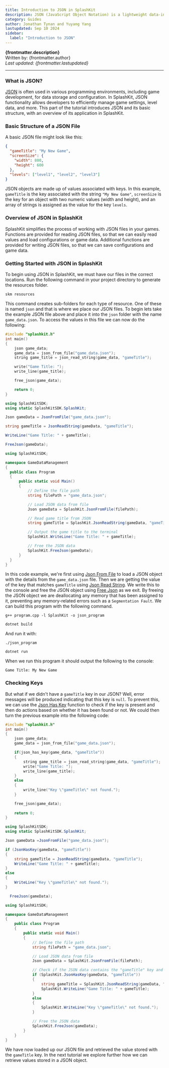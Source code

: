 ```yaml
---
title: Introduction to JSON in SplashKit
description: JSON (JavaScript Object Notation) is a lightweight data-interchange format. It is easy for humans to read and write, and for machines to parse and generate.
category: Guides
author: Jonathan Tynan and Yuyang Yang
lastupdated: Sep 10 2024
sidebar:
  label: "Introduction to JSON"
---
```



**{frontmatter.description}**  
Written by: {frontmatter.author}  
_Last updated: {frontmatter.lastupdated}_

---

### What is JSON?

[JSON](/api/json/) is often used in various programming environments, including game development, for data storage and configuration. In SplashKit, JSON functionality allows developers to efficiently manage game settings, level data, and more. This part of the tutorial introduces JSON and its basic structure, with an overview of its application in SplashKit.

### Basic Structure of a JSON File

A basic JSON file might look like this:

```json
{
  "gameTitle": "My New Game",
  "screenSize": {
    "width": 800,
    "height": 600
  },
  "levels": ["level1", "level2", "level3"]
}
```

JSON objects are made up of values associated with keys. In this example, `gameTitle` is the key associated with the string `"My New Game"`, `screenSize` is the key for an object with two numeric values (width and height), and an array of strings is assigned as the value for the key `levels`.

### Overview of JSON in SplashKit

SplashKit simplifies the process of working with JSON files in your games. Functions are provided for reading JSON files, so that we can easily read values and load configurations or game data. Additional functions are provided for writing JSON files, so that we can save configurations and game data.

### Getting Started with JSON in SplashKit

To begin using JSON in SplashKit, we must have our files in the correct locations. Run the following command in your project directory to generate the resources folder.

```shell
skm resources
```

This command creates sub-folders for each type of resource. One of these is named `json` and that is where we place our JSON files. To begin lets take the example JSON file above and place it into the `json` folder with the name `game_data.json`. To access the values in this file we can now do the following:

<Tabs syncKey="code-language">
<TabItem label="C++">

  ```cpp
  #include "splashkit.h"
  int main()
  {
      json game_data;
      game_data = json_from_file("game_data.json");
      string game_title = json_read_string(game_data, "gameTitle");

      write("Game Title: ");
      write_line(game_title);

      free_json(game_data);

      return 0;
  }
  ```

  </TabItem>
  
  <TabItem label="C#">

  <Tabs syncKey="csharp-style">
  <TabItem label="Top-level Statements">

  ```csharp
  using SplashKitSDK;
  using static SplashKitSDK.SplashKit;

  Json gameData = JsonFromFile("game_data.json");

  string gameTitle = JsonReadString(gameData, "gameTitle");

  WriteLine("Game Title: " + gameTitle);

  FreeJson(gameData);
  ```

  </TabItem>
  <TabItem label="Object-Oriented">

  ```csharp
using SplashKitSDK;

namespace GameDataManagement
{
    public class Program
    {
        public static void Main()
        {
            // Define the file path
            string filePath = "game_data.json";

            // Load JSON data from file
            Json gameData = SplashKit.JsonFromFile(filePath);

            // Read game title from JSON
            string gameTitle = SplashKit.JsonReadString(gameData, "gameTitle");

            // Output the game title to the terminal
            SplashKit.WriteLine("Game Title: " + gameTitle);

            // Free the JSON data
            SplashKit.FreeJson(gameData);
        }
    }
}

  ```
</TabItem>
</Tabs>
</TabItem>
</Tabs>

In this code example, we're first using [Json From File](/api/json/#json-from-file) to load a JSON object with the details from the `game_data.json` file.
Then we are getting the value of the key that matches `gameTitle` using [Json Read String](/api/json/#json-read-string). We write this to the console and free the JSON object using [Free Json](/api/json/#free-json) as we exit. By freeing the JSON object we are deallocating any memory that has been assigned to it, preventing any memory-related errors such as a `Segmentation Fault`. We can build this program with the following command.

<Tabs syncKey="code-language">
<TabItem label="C++">

```shell
g++ program.cpp -l SplashKit -o json_program
```

</TabItem>
<TabItem label="C#">

```shell
dotnet build
```

</TabItem>
</Tabs>

And run it with:

<Tabs syncKey="code-language">
<TabItem label="C++">

```shell
./json_program
```

</TabItem>

<TabItem label="C#">

```shell
dotnet run
```

</TabItem>
  
</Tabs>

When we run this program it should output the following to the console:

```plaintext
Game Title: My New Game
```

### Checking Keys

But what if we didn't have a `gameTitle` key in our JSON? Well, error messages will be produced indicating that this key is `null`. To prevent this, we can use the [Json Has Key](/api/json/#json-has-key) function to check if the key is present and then do actions based on whether it has been found or not. We could then turn the previous example into the following code:

<Tabs syncKey="code-language">
<TabItem label="C++">

```cpp
#include "splashkit.h"
int main()
{
    json game_data;
    game_data = json_from_file("game_data.json");

    if(json_has_key(game_data, "gameTitle"))
    {
        string game_title = json_read_string(game_data, "gameTitle");
        write("Game Title: ");
        write_line(game_title);
    }
    else
    {
        write_line("Key \"gameTitle\" not found.");
    }

    free_json(game_data);
    
    return 0;
}
```

</TabItem>

<TabItem label="C#">

<Tabs syncKey="csharp-style">
<TabItem label="Top-level Statements">

```csharp
using SplashKitSDK;
using static SplashKitSDK.SplashKit;

Json gameData =JsonFromFile("game_data.json");

if (JsonHasKey(gameData, "gameTitle"))
{
    string gameTitle = JsonReadString(gameData, "gameTitle");
    WriteLine("Game Title: " + gameTitle);
}
else
{
    WriteLine("Key \"gameTitle\" not found.");
}

  FreeJson(gameData);
```
</TabItem>
<TabItem label="Object-Oriented">

```csharp
using SplashKitSDK;

namespace GameDataManagement
{
    public class Program
    {
        public static void Main()
        {
            // Define the file path
            string filePath = "game_data.json";

            // Load JSON data from file
            Json gameData = SplashKit.JsonFromFile(filePath);

            // Check if the JSON data contains the "gameTitle" key and read it
            if (SplashKit.JsonHasKey(gameData, "gameTitle"))
            {
                string gameTitle = SplashKit.JsonReadString(gameData, "gameTitle");
                SplashKit.WriteLine("Game Title: " + gameTitle);
            }
            else
            {
                SplashKit.WriteLine("Key \"gameTitle\" not found.");
            }

            // Free the JSON data
            SplashKit.FreeJson(gameData);
        }
    }
}

```

</TabItem>
</Tabs>
</TabItem>
</Tabs>

We have now loaded up our JSON file and retrieved the value stored with the `gameTitle` key. In the next tutorial we explore further how we can retrieve values stored in a JSON object.

